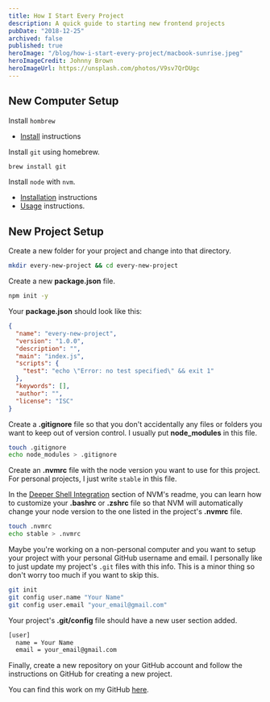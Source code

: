 ```yaml
---
title: How I Start Every Project
description: A quick guide to starting new frontend projects
pubDate: "2018-12-25"
archived: false
published: true
heroImage: "/blog/how-i-start-every-project/macbook-sunrise.jpeg"
heroImageCredit: Johnny Brown
heroImageUrl: https://unsplash.com/photos/V9sv7QrDUgc
---
```



## New Computer Setup

Install `hombrew`

- [Install](https://brew.sh/) instructions

Install `git` using homebrew.

```bash
brew install git
```

Install `node` with `nvm`.

- [Installation](https://github.com/creationix/nvm#installation) instructions
- [Usage](https://github.com/creationix/nvm#usage) instructions.

## New Project Setup

Create a new folder for your project and change into that directory.

```bash
mkdir every-new-project && cd every-new-project
```

Create a new **package.json** file.

```bash
npm init -y
```

Your **package.json** should look like this:

```json
{
  "name": "every-new-project",
  "version": "1.0.0",
  "description": "",
  "main": "index.js",
  "scripts": {
    "test": "echo \"Error: no test specified\" && exit 1"
  },
  "keywords": [],
  "author": "",
  "license": "ISC"
}
```

Create a **.gitignore** file so that you don't accidentally any files or folders you want to keep out of version control. I usually put **node_modules** in this file.

```bash
touch .gitignore
echo node_modules > .gitignore
```

Create an **.nvmrc** file with the node version you want to use for this project. For personal projects, I just write `stable` in this file.

In the [Deeper Shell Integration](https://github.com/creationix/nvm#deeper-shell-integration) section of NVM's readme, you can learn how to customize your **.bashrc** or **.zshrc** file so that NVM will automatically change your node version to the one listed in the project's **.nvmrc** file.

```bash
touch .nvmrc
echo stable > .nvmrc
```

Maybe you're working on a non-personal computer and you want to setup your project with your personal GitHub username and email. I personally like to just update my project's `.git` files with this info. This is a minor thing so don't worry too much if you want to skip this.

```bash
git init
git config user.name "Your Name"
git config user.email "your_email@gmail.com"
```

Your project's **.git/config** file should have a new user section added.

```bash
[user]
  name = Your Name
  email = your_email@gmail.com
```

Finally, create a new repository on your GitHub account and follow the instructions on GitHub for creating a new project.

You can find this work on my GitHub [here](https://github.com/hellobrian/every-new-project).

